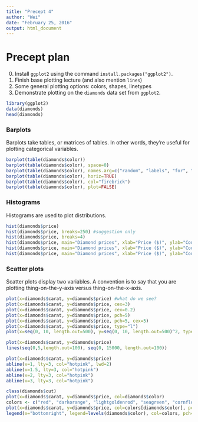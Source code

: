 ---
title: "Precept 4"
author: "Wei"
date: "February 25, 2016"
output: html_document
---

# Precept plan

0. Install `ggplot2` using the command `install.packages("ggplot2")`.
1. Finish base plotting lecture (and also mention `lines`)
3. Some general plotting options: colors, shapes, linetypes
2. Demonstrate plotting on the `diamonds` data set from `ggplot2`.


```{r data}
library(ggplot2)
data(diamonds)
head(diamonds)
```



### Barplots

Barplots take tables, or matrices of tables. In other words, they're useful for plotting categorical variables.

```{r barplots, fig.width=6, fig.height=4.5}
barplot(table(diamonds$color))
barplot(table(diamonds$color), space=0)
barplot(table(diamonds$color), names.arg=c("random", "labels", "for", "diamond", "color", "factor", "uhhh"))
barplot(table(diamonds$color), horiz=TRUE)
barplot(table(diamonds$color), col="firebrick")
barplot(table(diamonds$color), plot=FALSE)
```

### Histograms

Histograms are used to plot distributions.


```{r hist}
hist(diamonds$price)
hist(diamonds$price, breaks=250) #suggestion only
hist(diamonds$price, breaks=4)
hist(diamonds$price, main="Diamond prices", xlab="Price ($)", ylab="Count")
hist(diamonds$price, main="Diamond prices", xlab="Price ($)", ylab="Count", xlim=c(0,20000))
hist(diamonds$price, main="Diamond prices", xlab="Price ($)", ylab="Count", xlim=c(0,20000), col="rosybrown")

```

### Scatter plots

Scatter plots display two variables. A convention is to say that you are plotting thing-on-the-y-axis versus thing-on-the-x-axis.

```{r scatter plots}
plot(x=diamonds$carat, y=diamonds$price) #what do we see?
plot(x=diamonds$carat, y=diamonds$price, cex=3)
plot(x=diamonds$carat, y=diamonds$price, cex=0.2)
plot(x=diamonds$carat, y=diamonds$price, pch=5)
plot(x=diamonds$carat, y=diamonds$price, pch=5, cex=5)
plot(x=diamonds$carat, y=diamonds$price, type="l")
plot(x=seq(0, 10, length.out=500), y=seq(0, 10, length.out=500)^2, type="l")

plot(x=diamonds$carat, y=diamonds$price)
lines(seq(0,5,length.out=100), seq(0, 15000, length.out=100))

plot(x=diamonds$carat, y=diamonds$price)
abline(v=1, lty=3, col="hotpink", lwd=2)
abline(v=1.5, lty=3, col="hotpink")
abline(v=2, lty=3, col="hotpink")
abline(v=3, lty=3, col="hotpink")

class(diamonds$cut)
plot(x=diamonds$carat, y=diamonds$price, col=diamonds$color)
colors <- c("red", "darkorange", "lightgoldenrod", "seagreen", "cornflowerblue", "darkslateblue", "darkorchid")
plot(x=diamonds$carat, y=diamonds$price, col=colors[diamonds$color], pch=16, cex=0.25, xlab="Carat", ylab="Price ($)")
legend(x="bottomright", legend=levels(diamonds$color), col=colors, pch=16, title="Color")

```
